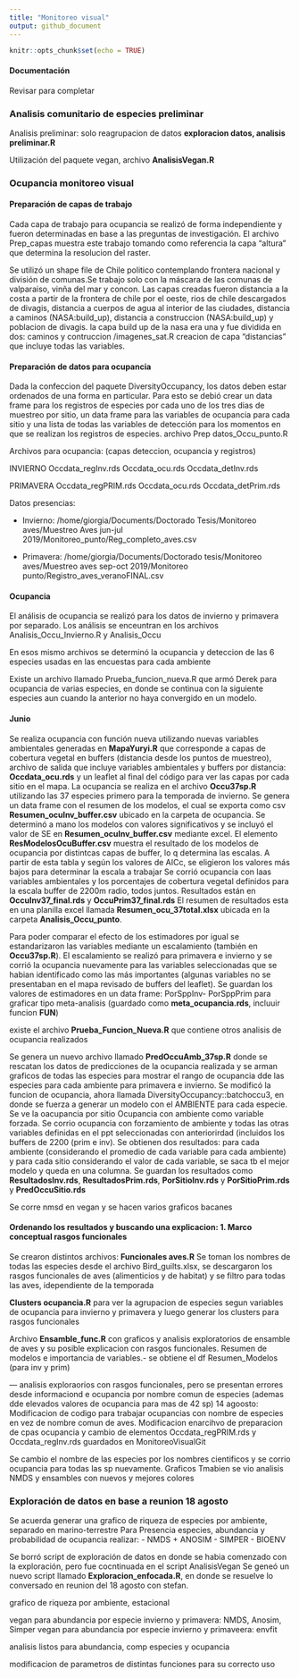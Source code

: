```yaml
---
title: "Monitoreo visual"
output: github_document
---
```


```r
knitr::opts_chunk$set(echo = TRUE)
```

#### Documentación

Revisar para completar


### Analisis comunitario de especies preliminar

Analisis preliminar: solo reagrupacion de datos **exploracion datos, analisis preliminar.R**

Utilización del paquete vegan, archivo **AnalisisVegan.R**


### Ocupancia monitoreo visual


#### Preparación de capas de trabajo

Cada capa de trabajo para ocupancia se realizó de forma independiente y fueron determinadas en base a las preguntas de investigación. El archivo Prep_capas muestra este trabajo tomando como referencia la capa "altura" que determina la resolucion del raster.

Se utilizó un shape file de Chile politico contemplando frontera nacional y división de comunas.Se trabajo solo con la máscara de las comunas de valparaiso, vinña del mar y concon. Las capas creadas fueron distancia a la costa a partir de la frontera de chile por el oeste, rios de chile descargados de divagis, distancia a cuerpos de agua al interior de las ciudades, distancia a caminos (NASA:build_up), distancia a construccion (NASA:build_up) y poblacion de divagis.
la capa build up de la nasa era una y fue dividida en dos: caminos y contruccion /imagenes_sat.R
creacion de capa "distancias" que incluye todas las variables.

#### Preparación de datos para ocupancia

Dada la confeccion del paquete DiversityOccupancy, los datos deben estar ordenados de una forma en particular. Para esto se debió crear un data frame para los registros de especies por cada uno de los tres dias de muestreo por sitio, un data frame para las variables de ocupancia para cada sitio y una lista de todas las variables de detección para los momentos en que se realizan los registros de especies. archivo Prep datos_Occu_punto.R

Archivos para ocupancia: (capas deteccion, ocupancia y registros)

INVIERNO
Occdata_regInv.rds
Occdata_ocu.rds
Occdata_detInv.rds 

PRIMAVERA
Occdata_regPRIM.rds
Occdata_ocu.rds
Occdata_detPrim.rds

Datos presencias:

+ Invierno: /home/giorgia/Documents/Doctorado Tesis/Monitoreo aves/Muestreo Aves jun-jul 2019/Monitoreo_punto/Reg_completo_aves.csv

+ Primavera: /home/giorgia/Documents/Doctorado tesis/Monitoreo aves/Muestreo aves sep-oct 2019/Monitoreo punto/Registro_aves_veranoFINAL.csv

#### Ocupancia

El análisis de ocupancia se realizó para los datos de invierno y primavera por separado. Los análisis se enceuntran en los archivos Analisis_Occu_Invierno.R y Analisis_Occu

En esos mismo archivos se determinó la ocupancia y deteccion de las 6 especies usadas en las encuestas para cada ambiente


Existe un archivo llamado Prueba_funcion_nueva.R que armó Derek para ocupancia de varias especies, en donde se continua con la siguiente especies aun cuando la anterior no haya convergido en un modelo.

#### Junio
Se realiza ocupancia con función nueva utilizando nuevas variables ambientales generadas en **MapaYuryi.R** que corresponde a capas de cobertura vegetal en buffers (distancia desde los puntos de muestreo), archivo de salida que incluye variables ambientales y buffers por distancia: **Occdata_ocu.rds** y un leaflet al final del código para ver las capas por cada sitio en el mapa.
La ocupancia se realiza en el archivo **Occu37sp.R** utilizando las 37 especies primero para la temporada de invierno. Se genera un data frame con el resumen de los modelos, el cual se exporta como csv **Resumen_ocuInv_buffer.csv** ubicado en la carpeta de ocupancia.
Se determinó a mano los modelos con valores significativos y se incluyó el valor de SE en **Resumen_ocuInv_buffer.csv** mediante excel.
El elemento **ResModelosOcuBuffer.csv** muestra el resultado de los modelos de ocupancia por distintcas capas de buffer, lo q determina las escalas. A partir de esta tabla y según los valores de AICc, se eligieron los valores más bajos para determinar la escala a trabajar
Se corrió ocupancia con laas variables ambientales y los porcentajes de cobertura vegetal definidos para la escala buffer de 2200m radio, todos juntos. 
Resultados están en **OccuInv37_final.rds** y **OccuPrim37_final.rds**
El resumen de resultados esta en una planilla excel llamada **Resumen_ocu_37total.xlsx** ubicada en la carpeta **Analisis_Occu_punto**.

Para poder comparar el efecto de los estimadores por igual se estandarizaron las variables mediante un escalamiento (también en **Occu37sp.R**). El escalamiento se realizó para primavera e invierno y se corrió la ocupancia nuevamente para las variables seleccionadas que se habian identificado como las más importantes (algunas variables no se presentaban en el mapa revisado de buffers del leaflet). Se guardan los valores de estimadores en un data frame: PorSppInv- PorSppPrim para graficar tipo meta-analisis (guardado como **meta_ocupancia.rds**, incluuir funcion **FUN**)

existe el archivo **Prueba_Funcion_Nueva.R** que contiene otros analisis de ocupancia realizados



Se genera un nuevo archivo llamado **PredOccuAmb_37sp.R** donde se rescatan los datos de predicciones de la ocupancia realizada y se arman graficos de todas las especies para mostrar el rango de ocupancia dde las especies para cada ambiente para primavera e invierno.
Se modificó la funcion de ocupancia, ahora llamada DiversityOccupancy::batchoccu3, en donde se fuerza a generar un modelo con el AMBIENTE para cada especie. Se ve la oacupancia por sitio
Ocupancia con ambiente como variable forzada. Se corrio ocupancia con forzamiento de ambiente y todas las otras variables definidas en el ppt seleccionadas con anteriorirdad (incluidos los buffers de 2200 (prim e inv). Se obtienen dos resultados: para cada ambiente (considerando el promedio de cada variable para cada ambiente) y para cada sitio considerando el valor de cada variable, se saca tb el mejor modelo y queda en una columna. Se guardan los resultados como **ResultadosInv.rds**, **ResultadosPrim.rds**, **PorSitioInv.rds** y **PorSitioPrim.rds** y **PredOccuSitio.rds**

Se corre nmsd en vegan y se hacen varios graficos bacanes

#### Ordenando los resultados y buscando una explicacion: 1. Marco conceptual rasgos funcionales

Se crearon distintos archivos: 
**Funcionales aves.R** 
Se toman los nombres de todas las especies desde el archivo  Bird_guilts.xlsx, se descargaron los rasgos funcionales de aves (alimenticios y de habitat) y se filtro para todas las aves, idependiente de la temporada

**Clusters ocupancia.R** para ver la agrupacion de especies segun variables de ocupancia para invierno y primavera y luego generar los clusters para rasgos funcionales

Archivo **Ensamble_func.R** con graficos y analisis exploratorios de ensamble de aves y su posible explicacion con rasgos funcionales. Resumen de modelos e importancia de variables.- se obtiene el df Resumen_Modelos (para inv y prim) 


--- analisis exploraorios con rasgos funcionales, pero se presentan errores desde informaciond e ocupancia por nombre comun de especies (ademas dde elevados valores de ocupancia para mas de 42 sp)
14 agoosto: Modificacion de codigo para trabajar ocupancias con nombre de especies en vez de nombre comun de aves.
Modificacion enarcihvo de preparacion de cpas ocupancia y cambio de elementos Occdata_regPRIM.rds y Occdata_regInv.rds guardados en MonitoreoVisualGit

Se cambio el nombre de las especies por los nombres cientificos y se corrio ocupancia para todas las sp nuevamente. Graficos
Tmabien se vio analisis NMDS y ensambles con nuevos y mejores colores


### Exploración de datos en base a reunion 18 agosto

Se acuerda generar una grafico de riqueza de especies por ambiente, separado en marino-terrestre
Para Presencia especies, abundancia y probabilidad de ocupancia realizar:
- NMDS + ANOSIM
- SIMPER
- BIOENV


Se borró script de exploración de datos en donde se habia comenzado con la exploración, pero fue cocntinuada en el script AnalisisVegan
Se geneó un nuevo script llamado **Exploracion_enfocada.R**, en donde se resuelve lo conversado en reunion del 18 agosto con stefan. 

grafico de riqueza por ambiente, estacional

vegan para abundancia por especie invierno y primavera: NMDS, Anosim, Simper
vegan para abundancia por especie invierno y primaveera: envfit

analisis listos para abundancia, comp especies y ocupancia

modificacion de parametros de distintas funciones para su correcto uso